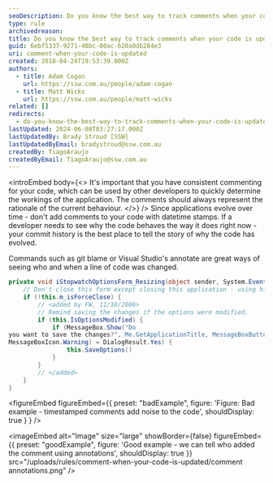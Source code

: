 ```yaml
---
seoDescription: Do you know the best way to track comments when your code is updated? Learn how to maintain consistent commenting for your application and leverage commit history and annotation tools.
type: rule
archivedreason:
title: Do you know the best way to track comments when your code is updated?
guid: 6ebf5337-9271-40bc-80ac-620a0db284e3
uri: comment-when-your-code-is-updated
created: 2018-04-24T19:53:39.000Z
authors:
  - title: Adam Cogan
    url: https://ssw.com.au/people/adam-cogan
  - title: Matt Wicks
    url: https://ssw.com.au/people/matt-wicks
related: []
redirects:
  - do-you-know-the-best-way-to-track-comments-when-your-code-is-updated
lastUpdated: 2024-06-08T03:27:17.000Z
lastUpdatedBy: Brady Stroud [SSW]
lastUpdatedByEmail: bradystroud@ssw.com.au
createdBy: TiagoAraujo
createdByEmail: TiagoAraujo@ssw.com.au
---
```


<introEmbed
  body={<>
It's important that you have consistent commenting for your code, which can be used by other developers to quickly determine the workings of the application. The comments should always represent the rationale of the current behaviour.
  </>}
/>
Since applications evolve over time - don't add comments to your code with datetime stamps. If a developer needs to see why the code behaves the way it does right now - your commit history is the best place to tell the story of why the code has evolved.

Commands such as git blame or Visual Studio's annotate are great ways of seeing who and when a line of code was changed.

```cs
private void iStopwatchOptionsForm_Resizing(object sender, System.EventArgs e) {
    // Don't close this form except closing this application - using hide instead;
    if (!this.m_isForceClose) {
        // <added by FW, 11/10/2006>
        // Remind saving the changes if the options were modified.
        if (this.IsOptionsModified) {
            if (MessageBox.Show("Do
you want to save the changes?", Me.GetApplicationTitle, MessageBoxButtons.YesNo,
MessageBoxIcon.Warning) = DialogResult.Yes) {
                this.SaveOptions()
            }
        }
        // </added>
    }
}
```

<figureEmbed figureEmbed={{
  preset: "badExample",
  figure: 'Figure: Bad example - timestamped comments add noise to the code',
  shouldDisplay: true
} } />


<imageEmbed
  alt="Image"
  size="large"
  showBorder={false}
  figureEmbed={{
    preset: "goodExample",
    figure: 'Good example - we can tell who added the comment using annotations',
    shouldDisplay: true
  }}
  src="/uploads/rules/comment-when-your-code-is-updated/comment annotations.png"
/>
